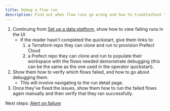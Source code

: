 ```yaml
---
title: Debug a flow run
description: Find out when flow runs go wrong and how to troubleshoot them.
---
```


1. Continuing from [Set up a data platform](/v3/tutorials/platform), show how to view failing runs in the UI
   - If the reader hasn't completed the quickstart, give them links to:
      1. a Terraform repo they can clone and run to provision Prefect Cloud
      2. a Prefect repo they can clone and run to populate their workspace with the flows needed demonstrate debugging (this can be the same as the one used in the operator quickstart).
2. Show them how to verify which flows failed, and how to go about debugging them.
   - This will involve navigating to the run detail page.
3. Once they've fixed the issues, show them how to run the failed flows again manually and then verify that they ran successfully.

Next steps: [Alert on failure](/v3/tutorials/alert)
